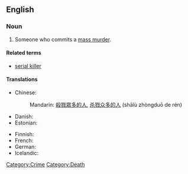 ==English==
{{wikipedia|Mass murder}}

===Noun===
{{en-noun|sg=[[mass]] [[murderer]]}}

# Someone who commits a [[mass murder]].

====Related terms====
* [[serial killer]]

====Translations====
{{trans-top|someone who commits a mass murder}}
* Chinese:
*: Mandarin: {{qualifier|no exact term exists}} [[殺戮]][[眾多]][[的]][[人]], [[杀戮]][[众多]][[的]][[人]] (shālù zhòngduō de rén)
* Danish: {{t|da|massemorder|c}}
* Estonian: {{t|et|massimõrvar}}
{{trans-mid}}
* Finnish: {{t-|fi|joukkomurhaaja}}
* French: {{t-|fr|tueur de masse|m}}
* German: {{t+|de|Massenmörder|m}}
* Icelandic: {{t-|is|fjöldamorðingi|m}}
{{trans-bottom}}

[[Category:Crime]]
[[Category:Death]]
